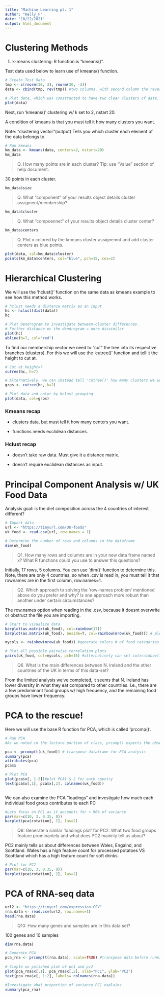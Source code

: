 ```yaml
---
title: "Machine Learning pt. 1"
author: "Kelly_F"
date: "10/22/2021"
output: html_document
---
```

# Clustering Methods
1. k-means clustering: R function is "kmeans()". 

Test data used below to learn use of kmeans() function. 
```r
# Create Test Data
tmp <- c(rnorm(30, 3), rnorm(30, -3))
data <- cbind(tmp, rev(tmp)) #two columns, with second column the reverse of tmp vector

# Plot data, which was constructed to have two clear clusters of data. 
plot(data)
```
Next, run 'kmeans()' clustering w/ k set to 2, nstart 20. 

A condition of kmeans is that you must tell it how many clusters you want. 

Note: "clustering vector"(output) Tells you which cluster each element of the data belongs to. 
```r
# Run kmeans
km_data <- kmeans(data, centers=2, nstart=20)
km_data
```
>Q. How many points are in each cluster? Tip: use "Value" section of help document. 


30 points in each cluster.

```r
km_data$size
```
> Q. What "component" of your results object details cluster assigment/membership? 

```r
km_data$cluster
```

> Q. What "compoennet" of your results object details cluster center? 

```r
km_data$centers
```

> Q. Plot x colored by the kmeans cluster assignemnt and add cluster centers as blue points. 

```r
plot(data, col=km_data$cluster)
points(km_data$centers, col="blue", pch=15, cex=2)
```
# Hierarchical Clustering 


We will use the 'hclust()' function on the same data as kmeans example to see how this method works. 
```r
# hclust needs a distance matrix as an input
hc <- hclust(dist(data))
hc

# Plot Dendrogram to investigate between-cluster differences. 
# Further distance on the dendrogram = more dissimilar 
plot(hc)
abline(h=7, col="red")
```
To find our membership vector we need to "cut" the tree into its respective branches (clusters). For this we will use the 'cutree()' function and tell it the height to cut at. 
```r
# Cut at height=7
cutree(hc, h=7)

# Alternatively, we can instead tell 'cutree()' how many clusters we want. 
grps <- cutree(hc, k=2)

# Plot data and color by hclust grouping
plot(data, col=grps)
```

### Kmeans recap
- clusters data, but must tell it how many centers you want.  

- functions needs euclidean distances. 

### Hclust recap
- doesn't take raw data. Must give it a distance matrix. 

- doesn't require euclidean distances as input.


# Principal Component Analysis w/ UK Food Data 


Analysis goal: is the diet composition across the 4 countries of interest different? 
```r
# Import data
url <- "https://tinyurl.com/UK-foods"
uk_food <- read.csv(url, row.names = 1)

# Determine the number of rows and columns in the dataframe
dim(uk_food)
```
> Q1. How many rows and columns are in your new data frame named x? What R functions could you use to answer this questions?

Initially, 17 rows, 5 columns. You can use 'dim()' function to determine this. 
Note, there are only 4 countries, so when .csv is read in, you must tell it that rownames are in the first column, row.names=1. 

> Q2. Which approach to solving the ‘row-names problem’ mentioned above do you prefer and why? Is one approach more robust than another under certain circumstances?

The row.names option when reading in the .csv, because it doesnt overwrite or obstruct the file you are importing. 

```r
# Start to visualize data
barplot(as.matrix(uk_food), col=rainbow(17))
barplot(as.matrix(uk_food), beside=T, col=rainbow(nrow(uk_food))) # plot each food category separately 

mycols <- rainbow(nrow(uk_food)) #generate colors # of food categories 

# Plot all possible pairwise correlation plots 
pairs(uk_food, col=mycols, pch=16) #alternatively can set col=rainbow(17). Accomplishes the same thing 

```

> Q6. What is the main differences between N. Ireland and the other countries of the UK in terms of this data-set?

From the limited analysis we've completed, it seems that N. Ireland has lower diversity in what they eat compared to other countries. I.e., there are a few predominant food groups w/ high frequency, and the remaining food groups have lower frequency. 

# PCA to the rescue!

Here we will use the base R function for PCA, which is called 'prcomp()'. 

```r
# Run PCA
#As we noted in the lecture portion of class, prcomp() expects the observations to be rows and the variables to be columns therefore we need to first transpose our data.frame matrix with the t() transpose function.

pca <- prcomp(t(uk_food)) # transpose dataframe for PCA analysis 
summary(pca)           
attributes(pca)
pca$x

# Plot PCA 
plot(pca$x[, 1:2])#plot PCA1 & 2 for each country 
text(pca$x[,1], pca$x[,2], colnames(uk_food))
             
```

We can also examine the PCA "loadings" and investigate how much each individual food group contributes to each PC

```r

#Lets focus on PC1 as it accounts for > 90% of variance 
par(mar=c(10, 3, 0.35, 0))
barplot(pca$rotation[, 1], las=2)

```
> Q9: Generate a similar ‘loadings plot’ for PC2. What two food groups feature prominantely and what does PC2 maninly tell us about?

PC2 mainly tells us about differences between Wales, Engalnd, and Scottland. Wales has a high feature count for processed potatoes VS Scottland which has a high feature count for soft drinks. 

```r
# Plot for PC2 
par(mar=c(10, 3, 0.35, 0))
barplot(pca$rotation[, 2], las=2)
```

# PCA of RNA-seq data

```r
url2 <- "https://tinyurl.com/expression-CSV"
rna.data <- read.csv(url2, row.names=1)
head(rna.data)
```
 > Q10: How many genes and samples are in this data set?
 
 100 genes and 10 samples
 
```r
dim(rna.data)
```
```r
# Generate PCA
pca_rna <- prcomp(t(rna.data), scale=TRUE) #transpose data before running PCA analysis 
 
# Simple un polished plot of pc1 and pc2
plot(pca_rna$x[,1], pca_rna$x[,2], xlab="PC1", ylab="PC2")
text(pca_rna$x[, 1:2], labels= colnames(rna.data))

#Investigate what proportion of variance PC1 explains
summary(pca_rna) 
```
 


